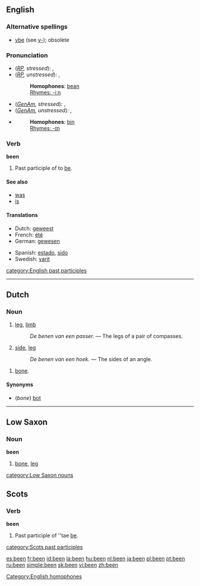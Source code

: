 ==English==

{{rank|who|said|would|46|been|will|no|them}}

===Alternative spellings===
*[[ybe]] (see [[y-]]); obsolete

===Pronunciation===
*(''[[RP]], stressed''): {{IPA|/ˈbiːn/}}, {{SAMPA|/"bi:n/}}
*(''[[RP]], unstressed''): {{IPA|/bin/}}, {{SAMPA|/bin/}}
*:'''Homophones''': [[bean]] [[Category:English homophones]]
*:[[Rhymes:English:-iːn|Rhymes: -iːn]]
*(''[[GenAm]], stressed''): {{IPA|/ˈbɪn/}}, {{SAMPA|/"bIn/}}
*(''[[GenAm]], unstressed''): {{IPA|/bɪn/}}, {{SAMPA|/bIn/}}
*{{audio|en-us-been.ogg|Audio (US)}}
*:'''Homophones''': [[bin]]
*:[[Rhymes:English:-ɪn|Rhymes: -ɪn]]

===Verb===
'''been''' 

# Past participle of to [[be]].

====See also====
*[[was]]
*[[is]]

====Translations====
{{top}}
* Dutch: [[geweest]]
* French: [[été]]
* German: [[gewesen]]
{{mid}}
* Spanish: [[estado]], [[sido]]
* Swedish: [[varit]]
{{bottom}}

[[category:English past participles]]

----
==Dutch==

===Noun===
{{nl-noun|g=n|benen|beentje}}

# [[leg]], [[limb]]
#: ''De benen van een passer.'' &mdash; The legs of a pair of compasses.
# {{nl-mathematics}} [[side]], [[leg]]
#: ''De benen van een hoek.'' &mdash; The sides of an angle.

{{nl-noun|g=n|pl1=beenderen|pl2=benen|dim=beentje|dimpl1=beentjes|dimpl2=beendertjes}}

# [[bone]].

====Synonyms====
* (''bone'') [[bot]]

----

==Low Saxon==

===Noun===
'''been'''

# [[bone]], [[leg]]

[[category:Low Saxon nouns]]

==Scots==

===Verb===
'''been'''

# Past participle of ''tae [[be#Scots|be]].

[[category:Scots past participles]]

[[es:been]]
[[fr:been]]
[[id:been]]
[[la:been]]
[[hu:been]]
[[nl:been]]
[[ja:been]]
[[pl:been]]
[[pt:been]]
[[ru:been]]
[[simple:been]]
[[sk:been]]
[[vi:been]]
[[zh:been]]